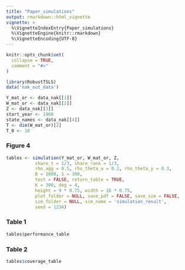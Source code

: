 ```yaml
---
title: "Paper_simulations"
output: rmarkdown::html_vignette
vignette: >
  %\VignetteIndexEntry{Paper_simulations}
  %\VignetteEngine{knitr::rmarkdown}
  %\VignetteEncoding{UTF-8}
---
```


```r
knitr::opts_chunk$set(
  collapse = TRUE,
  comment = "#>"
)
```

```r
library(RobustTSLS)
data('nak_out_data')
```

```r
Y_mat_or <- data_nak[[1]]
W_mat_or <- data_nak[[2]]
Z <- data_nak[[3]]
start_year <- 1968
state_names <- data_nak[[4]]
T <- dim(W_mat_or)[2]
T_0 <- 10
```

### Figure 4
```r
tables <- simulation(Y_mat_or, W_mat_or, Z, 
           share_t = 1/3, share_rank = 1/3, 
           rho_agg = 0.5, rho_theta_w = 0.2, rho_theta_y = 0.3, 
           B = 1000, S = 300, 
           test = FALSE, return_table = TRUE,
           K = 300, deg = 4, 
           height = 9 * 0.75, width = 16 * 0.75, 
           plot_folder = NULL, save_pdf = FALSE, save_sim = FALSE,
           sim_folder = NULL, sim_name = 'simulation_result', 
           seed = 1234)

```
### Table 1
```r
tables$performance_table
```
### Table 2
```r
tables$coverage_table
```
